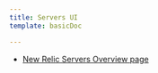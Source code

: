 ```yaml
---
title: Servers UI
template: basicDoc

---
```


* [New Relic Servers Overview page](/docs/servers/servers-pages/servers-ui/new-relic-servers-overview-page)
